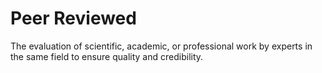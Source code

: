 # Peer Reviewed

The evaluation of scientific, academic, or professional work by experts in the same field to ensure quality and credibility.